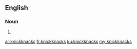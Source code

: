 ==English==

===Noun===
{{head|en|plural}}

# {{plural of|knickknack|lang=en|nocat=1}}

[[ar:knickknacks]]
[[fr:knickknacks]]
[[ku:knickknacks]]
[[my:knickknacks]]